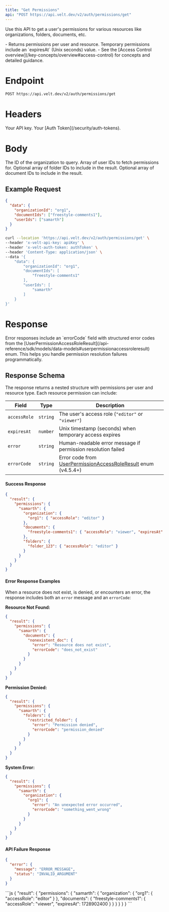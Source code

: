 ```yaml
---
title: "Get Permissions"
api: "POST https://api.velt.dev/v2/auth/permissions/get"
---
```


Use this API to get a user's permissions for various resources like organizations, folders, documents, etc.

<Info>
- Returns permissions per user and resource. Temporary permissions include an `expiresAt` (Unix seconds) value.
- See the [Access Control overview](/key-concepts/overview#access-control) for concepts and detailed guidance.
</Info>

# Endpoint
`POST https://api.velt.dev/v2/auth/permissions/get`

# Headers
<ParamField header="x-velt-api-key" type="string" required>
  Your API key.
</ParamField>

<ParamField header="x-velt-auth-token" type="string" required>
  Your [Auth Token](/security/auth-tokens).
</ParamField>

# Body

<ParamField body="data" type="object" required>
  <Expandable title="properties">
    <ParamField body="organizationId" type="string" required>
      The ID of the organization to query.
    </ParamField>
    <ParamField body="userIds" type="array" required>
      Array of user IDs to fetch permissions for.
    </ParamField>
    <ParamField body="folderIds" type="array">
      Optional array of folder IDs to include in the result.
    </ParamField>
    <ParamField body="documentIds" type="array">
      Optional array of document IDs to include in the result.
    </ParamField>
  </Expandable>
</ParamField>

## Example Request

<Tabs>
<Tab title="JSON">

```json
{
  "data": {
    "organizationId": "org1",
    "documentIds": ["freestyle-comments1"],
    "userIds": ["samarth"]
  }
}
```

</Tab>
<Tab title="cURL">

```bash cURL
curl --location 'https://api.velt.dev/v2/auth/permissions/get' \
--header 'x-velt-api-key: apiKey' \
--header 'x-velt-auth-token: authToken' \
--header 'Content-Type: application/json' \
--data '{
    "data": {
        "organizationId": "org1",
        "documentIds": [
            "freestyle-comments1"
        ],
        "userIds": [
            "samarth"
        ]
    }
}'
```

</Tab>
</Tabs>

# Response

<Info>
Error responses include an `errorCode` field with structured error codes from the [UserPermissionAccessRoleResult](/api-reference/sdk/models/data-models#userpermissionaccessroleresult) enum. This helps you handle permission resolution failures programmatically.
</Info>

## Response Schema

The response returns a nested structure with permissions per user and resource type. Each resource permission can include:

| Field | Type | Description |
|-------|------|-------------|
| `accessRole` | `string` | The user's access role (`"editor"` or `"viewer"`) |
| `expiresAt` | `number` | Unix timestamp (seconds) when temporary access expires |
| `error` | `string` | Human-readable error message if permission resolution failed |
| `errorCode` | `string` | Error code from [UserPermissionAccessRoleResult](/api-reference/sdk/models/data-models#userpermissionaccessroleresult) enum (v4.5.4+) |

#### Success Response

```json
{
  "result": {
    "permissions": {
      "samarth": {
        "organization": {
          "org1": { "accessRole": "editor" }
        },
        "documents": {
          "freestyle-comments1": { "accessRole": "viewer", "expiresAt": 1728902400 }
        },
        "folders": {
          "folder_123": { "accessRole": "editor" }
        }
      }
    }
  }
}
```

#### Error Response Examples

When a resource does not exist, is denied, or encounters an error, the response includes both an `error` message and an `errorCode`:

**Resource Not Found:**
```json
{
  "result": {
    "permissions": {
      "samarth": {
        "documents": {
          "nonexistent_doc": {
            "error": "Resource does not exist",
            "errorCode": "does_not_exist"
          }
        }
      }
    }
  }
}
```

**Permission Denied:**
```json
{
  "result": {
    "permissions": {
      "samarth": {
        "folders": {
          "restricted_folder": {
            "error": "Permission denied",
            "errorCode": "permission_denied"
          }
        }
      }
    }
  }
}
```

**System Error:**
```json
{
  "result": {
    "permissions": {
      "samarth": {
        "organization": {
          "org1": {
            "error": "An unexpected error occurred",
            "errorCode": "something_went_wrong"
          }
        }
      }
    }
  }
}
```

#### API Failure Response

```json
{
  "error": {
    "message": "ERROR_MESSAGE",
    "status": "INVALID_ARGUMENT"
  }
}
```

<ResponseExample>
```js
{
  "result": {
    "permissions": {
      "samarth": {
        "organization": {
          "org1": { "accessRole": "editor" }
        },
        "documents": {
          "freestyle-comments1": { "accessRole": "viewer", "expiresAt": 1728902400 }
        }
      }
    }
  }
}
```
</ResponseExample>


